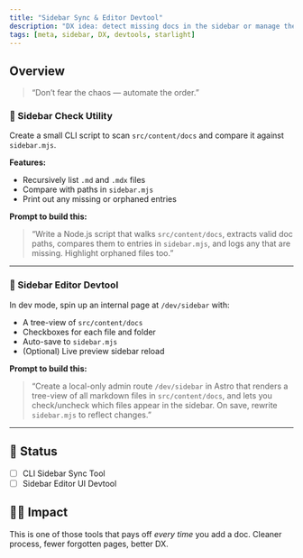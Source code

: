 ```yaml
---
title: "Sidebar Sync & Editor Devtool"
description: "DX idea: detect missing docs in the sidebar or manage them visually in dev mode."
tags: [meta, sidebar, DX, devtools, starlight]
---
```


## Overview

> “Don’t fear the chaos — automate the order.”

### 🧭 Sidebar Check Utility
Create a small CLI script to scan `src/content/docs` and compare it against `sidebar.mjs`.

**Features:**
- Recursively list `.md` and `.mdx` files
- Compare with paths in `sidebar.mjs`
- Print out any missing or orphaned entries

**Prompt to build this:**
> “Write a Node.js script that walks `src/content/docs`, extracts valid doc paths, compares them to entries in `sidebar.mjs`, and logs any that are missing. Highlight orphaned files too.”

---

### 🧪 Sidebar Editor Devtool

In dev mode, spin up an internal page at `/dev/sidebar` with:

- A tree-view of `src/content/docs`
- Checkboxes for each file and folder
- Auto-save to `sidebar.mjs`
- (Optional) Live preview sidebar reload

**Prompt to build this:**
> “Create a local-only admin route `/dev/sidebar` in Astro that renders a tree-view of all markdown files in `src/content/docs`, and lets you check/uncheck which files appear in the sidebar. On save, rewrite `sidebar.mjs` to reflect changes.”

---

## 🌱 Status
- [ ] CLI Sidebar Sync Tool
- [ ] Sidebar Editor UI Devtool

## 🧘‍♂️ Impact
This is one of those tools that pays off *every time* you add a doc. Cleaner process, fewer forgotten pages, better DX.
